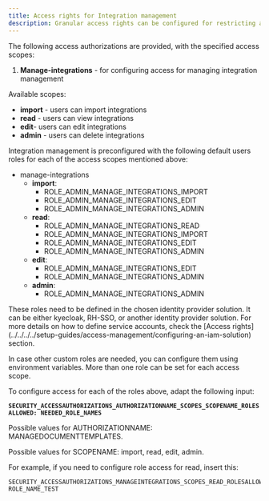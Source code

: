 ```yaml
---
title: Access rights for Integration management
description: Granular access rights can be configured for restricting access to the Integration Management plugin component. These access rights must be configured in the Designer (admin) deployment.
---
```


The following access authorizations are provided, with the specified access scopes:

1. **Manage-integrations** - for configuring access for managing integration management

Available scopes:

* **import** - users can import integrations
* **read** - users can view integrations
* **edit**- users can edit integrations
* **admin** - users can delete integrations

Integration management is preconfigured with the following default users roles for each of the access scopes mentioned above:

* manage-integrations
  * **import**:
    * ROLE_ADMIN_MANAGE_INTEGRATIONS_IMPORT
    * ROLE_ADMIN_MANAGE_INTEGRATIONS_EDIT
    * ROLE_ADMIN_MANAGE_INTEGRATIONS_ADMIN
  * **read**:
    * ROLE_ADMIN_MANAGE_INTEGRATIONS_READ
    * ROLE_ADMIN_MANAGE_INTEGRATIONS_IMPORT
    * ROLE_ADMIN_MANAGE_INTEGRATIONS_EDIT
    * ROLE_ADMIN_MANAGE_INTEGRATIONS_ADMIN
  * **edit**:
    * ROLE_ADMIN_MANAGE_INTEGRATIONS_EDIT
    * ROLE_ADMIN_MANAGE_INTEGRATIONS_ADMIN
  * **admin**:
    * ROLE_ADMIN_MANAGE_INTEGRATIONS_ADMIN

<Warning>
These roles need to be defined in the chosen identity provider solution. It can be either kyecloak, RH-SSO, or another identity provider solution. For more details on how to define service accounts, check the [Access rights](../../../../setup-guides/access-management/configuring-an-iam-solution) section.
</Warning>

In case other custom roles are needed, you can configure them using environment variables. More than one role can be set for each access scope.

To configure access for each of the roles above, adapt the following input:

**`SECURITY_ACCESSAUTHORIZATIONS_AUTHORIZATIONNAME_SCOPES_SCOPENAME_ROLESALLOWED: NEEDED_ROLE_NAMES`**

Possible values for AUTHORIZATIONNAME: MANAGEDOCUMENTTEMPLATES.

Possible values for SCOPENAME: import, read, edit, admin.

For example, if you need to configure role access for read, insert this:

```
SECURITY_ACCESSAUTHORIZATIONS_MANAGEINTEGRATIONS_SCOPES_READ_ROLESALLOWED: ROLE_NAME_TEST
```

